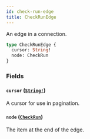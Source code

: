 ```yaml
---
id: check-run-edge
title: CheckRunEdge
---
```


An edge in a connection.

```graphql
type CheckRunEdge {
  cursor: String!
  node: CheckRun
}
```

### Fields

#### `cursor` ([`String!`](/docs/api/scalars/string))

A cursor for use in pagination.

#### `node` ([`CheckRun`](/docs/api/objects/check-run))

The item at the end of the edge.
